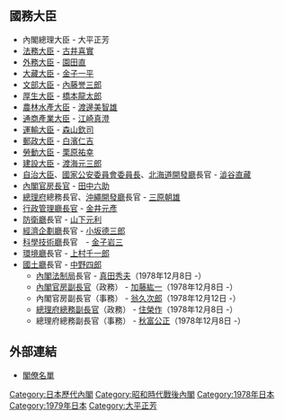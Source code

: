 {{日本内閣記事
|內閣名 = 第一次大平内閣
|假名 = だいいちじおおひらないかく
|羅馬字 = Daīchiji Ōhira Naikaku
|代數 = 68
|首相名 = 大平正芳
|前職 = 日本[[眾議院_(日本)|眾議院議員]]、[[自由民主黨總裁|自由民主黨總裁]]
|成立年 = 1978年
|成立月日 = 12月7日
|總辭年 = 1979年
|總辭月日 = 11月9日
|執政黨 = [[自由民主黨_(日本)|自由民主黨]]
|成員名單 = http://www.kantei.go.jp/jp/rekidai/kakuryo/68.html
|職務 = [[眾議院_(日本)|眾議院議員]]、[[自由民主黨總裁|自由民主黨總裁]]
}}

== 國務大臣 ==
* 內閣總理大臣 - 大平正芳
* [[法務大臣|法務大臣]] - [[古井喜實|古井喜實]]
* [[外務大臣_(日本)|外務大臣]] - [[園田直|園田直]] 
* [[大藏大臣|大藏大臣]] - [[金子一平_(政治家)|金子一平]] 
* [[文部大臣|文部大臣]] - [[內藤誉三郎|內藤誉三郎]] 
* [[厚生大臣|厚生大臣]] - [[橋本龍太郎|橋本龍太郎]]
* [[農林水產大臣|農林水產大臣]] - [[渡邊美智雄|渡邊美智雄]]
* [[通商產業大臣|通商產業大臣]] - [[江崎真澄|江崎真澄]]
* [[運輸大臣|運輸大臣]] - [[森山欽司|森山欽司]]
* [[郵政大臣|郵政大臣]] - [[白濱仁吉|白濱仁吉]]
* [[勞動大臣|勞動大臣]] - [[栗原祐幸|栗原祐幸]] 
* [[建設大臣|建設大臣]] - [[渡海元三郎|渡海元三郎]] 
* [[自治大臣|自治大臣]]、[[國家公安委員會委員長|國家公安委員會委員長]]、[[北海道開發廳|北海道開發廳]]長官 - [[澁谷直藏|澁谷直藏]]
* [[內閣官房長官|內閣官房長官]] - [[田中六助|田中六助]] 
* [[總理府|總理府]]總務長官、[[沖繩開發廳|沖繩開發廳]]長官 - [[三原朝雄|三原朝雄]] 
* [[行政管理廳長官|行政管理廳長官]] - [[金井元彥|金井元彥]] 
* [[防衛廳|防衛廳]]長官 - [[山下元利|山下元利]]
* [[經濟企劃廳|經濟企劃廳]]長官 - [[小坂德三郎|小坂德三郎]]
* [[科學技術廳|科學技術廳]]長官　- [[金子岩三|金子岩三]]
* [[環境廳|環境廳]]長官 - [[上村千一郎|上村千一郎]]
* [[國土廳|國土廳]]長官 - [[中野四郎|中野四郎]]
**  [[內閣法制局|內閣法制局]]長官 - [[真田秀夫|真田秀夫]]（1978年12月8日 -） 
**  [[內閣官房副長官|內閣官房副長官]]（政務） - [[加藤紘一|加藤紘一]]（1978年12月8日 -） 
**  內閣官房副長官（事務） - [[翁久次郎|翁久次郎]]（1978年12月12日 -）
**  [[總理府總務副長官|總理府總務副長官]]（政務） - [[住榮作|住榮作]]（1978年12月8日 -）
**  總理府總務副長官（事務） - [[秋富公正|秋富公正]]（1978年12月8日 -）

== 外部連結 ==
*[http://www.kantei.go.jp/jp/rekidai/kakuryo/68.html 閣僚名單] {{Wayback|url=http://www.kantei.go.jp/jp/rekidai/kakuryo/68.html |date=20141122212631 }}

{{第一次大平內閣}}
{{日本歷代內閣|[[福田赳夫內閣_(改造)|福田赳夫改造內閣]]|第一次大平內閣|1978年12月7日 - 1979年11月9日|[[第2次大平內閣|第二次大平內閣]]}}

{{DEFAULTSORT:Ohira Masayoshi 1}}
[[Category:日本歷代內閣|Category:日本歷代內閣]]
[[Category:昭和時代戰後內閣|Category:昭和時代戰後內閣]]
[[Category:1978年日本|Category:1978年日本]]
[[Category:1979年日本|Category:1979年日本]]
[[Category:大平正芳|Category:大平正芳]]